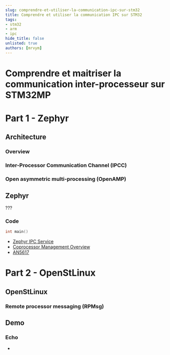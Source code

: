 ```yaml
---
slug: comprendre-et-utiliser-la-communication-ipc-sur-stm32
title: Comprendre et utiliser la communication IPC sur STM32
tags:
- stm32
- arm
- ipc
hide_title: false
unlisted: true
authors: [mrvym] 
---
```

# Comprendre et maitriser la communication inter-processeur sur STM32MP

# Part 1 - Zephyr
## Architecture
### Overview
### Inter-Processor Communication Channel (IPCC)
### Open asymmetric multi-processing (OpenAMP)

## Zephyr
??? 

### Code 
```c
int main()
```

- [Zephyr IPC Service](https://docs.zephyrproject.org/latest/services/ipc/ipc_service/ipc_service.html)
- [Coprocessor Management Overview](https://wiki.st.com/stm32mpu/wiki/Coprocessor_management_overview)
- [AN5617](https://www.st.com/resource/en/application_note/an5617-stm32h745755-and-stm32h747757-lines-interprocessor-communications-stmicroelectronics.pdf)

# Part 2 - OpenStLinux
## OpenStLinux
### Remote processor messaging (RPMsg)
## Demo
### Echo

- [](https://wiki.st.com/stm32mpu/wiki/Getting_started/STM32MP1_boards/STM32MP157x-EV1/Develop_on_Arm%C2%AE_Cortex%C2%AE-M4/Modify,_rebuild_and_reload_a_firmware)

